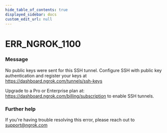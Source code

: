 ```yaml
---
hide_table_of_contents: true
displayed_sidebar: docs
custom_edit_url: null
---
```



# ERR_NGROK_1100

### Message
No public keys were sent for this SSH tunnel.
Configure SSH with public key authentication and register your keys at https://dashboard.ngrok.com/tunnels/ssh-keys 

Upgrade to a Pro or Enterprise plan at: https://dashboard.ngrok.com/billing/subscription to enable SSH tunnels.

### Further help
If you're having trouble resolving this error, please reach out to [support@ngrok.com](mailto:support@ngrok.com?subject=Help%20with%20ERR_NGROK_1100)


<ErrorDetails error='err_ngrok_1100' />
